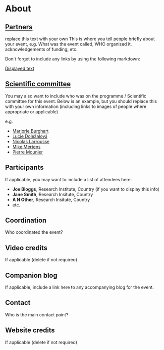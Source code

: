 # About

## [Partners](https://datacite.hypotheses.org/partners)

replace this text with your own This is where you tell people briefly about your
event, e.g. What was the event called, WHO organised it, acknowledgements of
funding, etc.

Don't forget to include any links by using the following markdown:

[Displayed text](URL)

## [Scientific committee](url)

You may also want to include who was on the programme / Scientific committee for
this event. Below is an example, but you should replace this with your own
information (including links to images of people where appropriate or
applicable)

e.g.

- [Marjorie Burghart](http://marjorie.burghart.online.fr/?q=en#)
- [Lucie Doležalová](https://cuni.academia.edu/LucieDolezalova)
- [Nicolas Larrousse](http://www.huma-num.fr/personne/nicolas-larrousse)
- [Mike Mertens](http://dariah.eu/about/organisation/coordination-office.html)
- [Pierre Mounier](http://orcid.org/0000-0003-0691-6063)

## Participants

If applicable, you may want to include a list of attendees here.

- **Joe Bloggs**, Research Institute, Country (if you want to display this info)
- **Jane Smith**, Research Insitute, Country
- **A N Other**, Research Insitute, Country
- etc.

## Coordination

Who coordinated the event?

## Video credits

If applicable (delete if not required)

## Companion blog

If applicable, include a link here to any accompanying blog for the event.

## Contact

Who is the main contact point?

## Website credits

If applicable (delete if not required)
